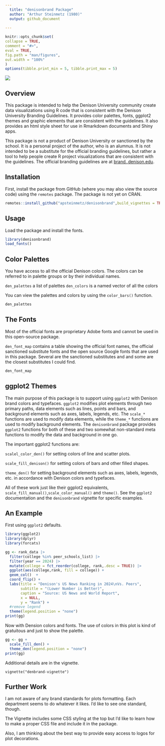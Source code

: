 ```yaml
---
  title: "denisonbrand Package"
  author: "Arthur Steinmetz (1980)"
  output: github_document
  
---
```


<!-- README.md is generated from README.Rmd. Please edit that file -->

```r
knitr::opts_chunk$set(
collapse = TRUE,
comment = "#>",
eval = TRUE,
fig.path = "man/figures",
out.width = "100%"
)
options(tibble.print_min = 5, tibble.print_max = 5)
```

![](man/figures/denison_logo.png)

## Overview

This package is intended to help the Denison University community create data visualizations using R code that is consistent with the Denison University Branding Guidelines. It provides color palettes, fonts, ggplot2 themes and graphic elements that are consistent with the guidelines. It also provides an html style sheet for use in Rmarkdown documents and Shiny apps.

This package is not a product of Denison University or sanctioned by the school. It is a personal project of the author, who is an alumnus. It is not intended to be a substitute for the official branding guidelines, but rather a tool to help people create R project visualizations that are consistent with the guidelines. The official branding guidelines are at [brand.,denison.edu](https://brand.denison.edu).

## Installation

First, install the package from GitHub (where you may also view the source code) using the `remotes` package. The package is not yet on CRAN.

```r
remotes::install_github("apsteinmetz/denisonbrand",build_vignettes = TRUE)
```


## Usage

Load the package and install the fonts.

```r
library(denisonbrand)
load_fonts()
```

## Color Palettes

You have access to all the official Denison colors. The colors can be referred to in palette groups or by their individual names.

`den_palettes` a list of palettes
`den_colors` is a named vector of all the colors

You can view the palettes and colors by using the `color_bars()` function. 

```r
den_palettes
```

## The Fonts

Most of the official fonts are proprietary Adobe fonts and cannot be used in this open-source package.

`den_font_map` contains a table showing the official font names, the official sanctioned substitute fonts and the open source Google fonts that are used in this package. Several are the sanctioned substitutes and and some are the closest substitutes I could find.

```r
den_font_map

```

## ggplot2 Themes

The main purpose of this package is to support using `ggplot2` with Denison brand colors and typefaces.  `ggplot2` modifies plot elements through two primary paths, data elements such as lines, points and bars, and background elements such as axes, labels, legends, etc.  The `scale_*` functions are used to modify data elements, while the `theme_*` functions are used to modify background elements.  The `denisonbrand` package provides `ggplot2` functions for both of these and two somewhat non-standard meta functions to modify the data and background in one go.

The important ggplot2 functions are:

`scalel_color_den()` for setting colors of line and scatter plots.

`scale_fill_denison()` for setting colors of bars and other filled shapes.

`theme_den()` for setting background elements such as axes, labels, legends, etc. in accordance with Denison colors and typefaces. 

All of these work just like their ggplot2 equivalents, `scale_fill_manual()`,`scale_color_manual()` and `theme()`.  See the `ggplot2` documentation and the `denisonbrand` vignette for specific examples.

## An Example

First using `ggplot2` defaults.
```r
library(ggplot2)
library(dplyr)
library(forcats)

gg <- rank_data |> 
  filter(college %in% peer_schools_list) |> 
  filter(year == 2024) |>
  mutate(college = fct_reorder(college, rank,.desc = TRUE)) |> 
  ggplot(aes(college,rank, fill = college)) +
  geom_col()  +
  coord_flip() +
  labs(title = "Denison's US News Ranking in 2024\nVs. Peers",
       subtitle = "(Lower Number is Better)",
       caption = "Source: US News and World Report",
       x = NULL,
       y = "Rank") +
  #remove legend
  theme(legend.position = "none")
print(gg)
```
Now with Dension colors and fonts.  The use of colors in this plot is kind of gratuitous and just to show the palette.
```r
gg <- gg + 
  scale_fill_den() +
  theme_den(legend.position = "none")
print(gg)
```
Additional details are in the vignette.

`vignette("denbrand-vignette")`

## Further Work

I am not aware of any brand standards for plots formatting.  Each department seems to do whatever it likes.  I'd like to see one standard, though.

The Vignette includes some CSS styling at the top but I'd like to learn how to make a proper CSS file and include it in the package.  

Also, I am thinking about the best way to provide easy access to logos for plot decorations.


